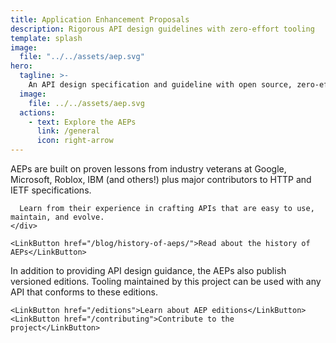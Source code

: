 ```yaml
---
title: Application Enhancement Proposals
description: Rigorous API design guidelines with zero-effort tooling
template: splash
image:
  file: "../../assets/aep.svg"
hero:
  tagline: >-
    An API design specification and guideline with open source, zero-effort tooling and clients.
  image:
    file: ../../assets/aep.svg
  actions:
    - text: Explore the AEPs
      link: /general
      icon: right-arrow
---
```



<CardGrid>
  <Card title="Rigorous API design guidelines" icon="open-book" class="flex flex-col h-full">
    <div class="flex-grow">
      AEPs are built on proven lessons from industry veterans at Google, Microsoft, Roblox, IBM (and others!) plus major contributors to HTTP and IETF specifications.

      Learn from their experience in crafting APIs that are easy to use, maintain, and evolve.
    </div>

    <LinkButton href="/blog/history-of-aeps/">Read about the history of AEPs</LinkButton>

  </Card>

  <Card title="An Open Standard" icon="approve-check-circle" class="flex flex-col h-full">
    <div class="flex-grow">
      In addition to providing API design guidance, the AEPs also publish versioned editions.
      Tooling maintained by this project can be used with any API that conforms to these editions.
    </div>

    <LinkButton href="/editions">Learn about AEP editions</LinkButton>
    <LinkButton href="/contributing">Contribute to the project</LinkButton>

  </Card>

</CardGrid>
